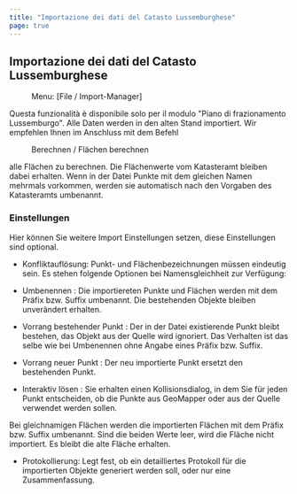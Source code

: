 ```yaml
---
title: "Importazione dei dati del Catasto Lussemburghese"
page: true
---
```

## Importazione dei dati del Catasto Lussemburghese
<GeoMapper> <Menu> Menu: [File / Import-Manager] </Menu> 

<Warning>
Questa funzionalit&#224; &#232; disponibile solo per il modulo &quot;Piano di frazionamento Lussemburgo&quot;. 
</Warning>


<Success>
Alle Daten werden in den alten Stand importiert. Wir empfehlen Ihnen im Anschluss mit dem Befehl  <Menu>Berechnen / Flächen berechnen</Menu>  alle Fl&#228;chen zu berechnen.
Die Fl&#228;chenwerte vom Katasteramt bleiben dabei erhalten.
</Success>

<Success>
Wenn in der Datei Punkte mit dem gleichen Namen mehrmals vorkommen, werden sie automatisch nach den Vorgaben des Katasteramts umbenannt. 
</Success>


### Einstellungen
Hier k&#246;nnen Sie weitere Import Einstellungen setzen, diese Einstellungen sind optional.

- <Bold> Konfliktaufl&#246;sung: </Bold> Punkt- und Fl&#228;chenbezeichnungen m&#252;ssen eindeutig sein. Es stehen folgende Optionen bei Namensgleichheit  zur Verf&#252;gung:

- <Italic> Umbenennen </Italic> : Die importiereten Punkte und Fl&#228;chen werden mit dem Pr&#228;fix bzw. Suffix umbenannt. Die bestehenden Objekte bleiben unver&#228;ndert erhalten.

- <Italic> Vorrang bestehender Punkt </Italic> : Der in der Datei existierende Punkt bleibt bestehen, das Objekt aus der Quelle wird ignoriert. Das Verhalten ist das selbe wie bei <Italic> Umbenennen </Italic>  ohne Angabe eines Pr&#228;fix bzw. Suffix.

- <Italic> Vorrang neuer Punkt </Italic> : Der neu importierte Punkt ersetzt den bestehenden Punkt.

- <Italic> Interaktiv l&#246;sen </Italic> : Sie erhalten einen Kollisionsdialog, in dem Sie f&#252;r jeden Punkt entscheiden, ob die Punkte aus GeoMapper oder aus der Quelle verwendet werden sollen. 


<Warning>
Bei gleichnamigen Fl&#228;chen werden die importierten Fl&#228;chen mit dem Pr&#228;fix bzw. Suffix umbenannt. Sind die beiden Werte leer, wird die Fl&#228;che nicht importiert. Es bleibt die alte Fl&#228;che erhalten.

</Warning>


- <Bold> Protokollierung: </Bold>  Legt fest, ob ein detailliertes Protokoll f&#252;r die importierten Objekte generiert werden soll, oder nur eine Zusammenfassung.




</GeoMapper>

